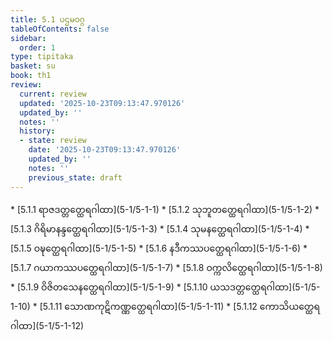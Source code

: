```yaml
---
title: 5.1 ပဌမဝဂ္ဂ
tableOfContents: false
sidebar:
  order: 1
type: tipitaka
basket: su
book: th1
review:
  current: review
  updated: '2025-10-23T09:13:47.970126'
  updated_by: ''
  notes: ''
  history:
  - state: review
    date: '2025-10-23T09:13:47.970126'
    updated_by: ''
    notes: ''
    previous_state: draft
---
```



<ReviewStatus review={frontmatter.review} showDetails={true} />

<HypothesisAnnotation frontmatter={frontmatter} />

<DynamicBreadcrumb />



<TableOfContents book="th1" section="5.1">
* [5.1.1 ရာဇဒတ္တတ္ထေရဂါထာ](5-1/5-1-1)
* [5.1.2 သုဘူတတ္ထေရဂါထာ](5-1/5-1-2)
* [5.1.3 ဂိရိမာနန္ဒတ္ထေရဂါထာ](5-1/5-1-3)
* [5.1.4 သုမနတ္ထေရဂါထာ](5-1/5-1-4)
* [5.1.5 ဝဍ္ဎတ္ထေရဂါထာ](5-1/5-1-5)
* [5.1.6 နဒီကဿပတ္ထေရဂါထာ](5-1/5-1-6)
* [5.1.7 ဂယာကဿပတ္ထေရဂါထာ](5-1/5-1-7)
* [5.1.8 ဝက္ကလိတ္ထေရဂါထာ](5-1/5-1-8)
* [5.1.9 ဝိဇိတသေနတ္ထေရဂါထာ](5-1/5-1-9)
* [5.1.10 ယသဒတ္တတ္ထေရဂါထာ](5-1/5-1-10)
* [5.1.11 သောဏကုဋိကဏ္ဏတ္ထေရဂါထာ](5-1/5-1-11)
* [5.1.12 ကောသိယတ္ထေရဂါထာ](5-1/5-1-12)
</TableOfContents>